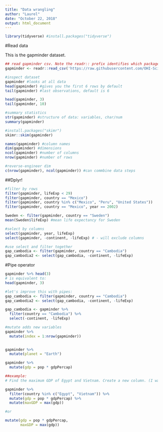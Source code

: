 ```yaml
---
title: "Data wrangling"
author: "Laurel"
date: "October 22, 2018"
output: html_document
---
```




```r
library(tidyverse) #install.packages("tidyverse")
```

#Read data

This is the gapminder dataset.

```r
## read gapminder csv. Note the readr:: prefix identifies which package it's in
gapminder <- readr::read_csv('https://raw.githubusercontent.com/OHI-Science/data-science-training/master/data/gapminder.csv')

#inspect dataset
gapminder #looks at all data
head(gapminder) #gives you the first 6 rows by default
tail(gapminder) #last observations, default is 6

head(gapminder, 3)
tail(gapminder, 10)

#summary statistics
str(gapminder) #structure of data: variables, char/num
summary(gapminder)

#install.packages("skimr")
skimr::skim(gapminder)

names(gapminder) #column names
dim(gapminder) #dimensions
ncol(gapminder) #number of columns
nrow(gapminder) #number of rows

#reverse-engineer dim
c(nrow(gapminder), ncol(gapminder)) #can commbine data steps

```


##Dplyr!

```r
#filter by rows
filter(gapminder, lifeExp < 29)
filter(gapminder, country == "Mexico")
filter(gapminder, country %in% c("Mexico", "Peru", "United States"))
filter(gapminder, country == "Mexico", year == 2002)

Sweden <- filter(gapminder, country == "Sweden")
mean(Sweden$lifeExp) #mean life expectancy for Sweden


```

```r
#select by columns
select(gapminder, year, lifeExp)
select(gapminder, -continent, -lifeExp) # - will exclude columns

#use select and filter together
gap_cambodia <- filter(gapminder, country == "Cambodia")
gap_cambodia2 <- select(gap_cambodia, -continent, -lifeExp)

```

#Pipe operator

```r

gapminder %>% head(3)
# is equivalent to: 
head(gapminder, 3)

#let's improve this with pipes:
gap_cambodia <- filter(gapminder, country == "Cambodia")
gap_cambodia2 <- select(gap_cambodia, -continent, -lifeExp)

gap_cambodia <- gapminder %>% 
  filter(country == "Cambodia") %>% 
  select(-continent, -lifeExp)

```

```r
#mutate adds new variables
gapminder %>% 
  mutate(index = 1:nrow(gapminder))
  

gapminder %>% 
  mutate(planet = "Earth")

gapminder %>% 
  mutate(gdp = pop * gdpPercap)

##example:
# Find the maximum GDP of Egypt and Vietnam. Create a new column. (I want just one number that is the max of those two countries)

gapminder %>% 
  filter(country %in% c("Egypt", "Vietnam")) %>%
  mutate(gdp = pop * gdpPercap) %>% 
  mutate(maxGDP = max(gdp))

#or

mutate(gdp = pop * gdpPercap,
       maxGDP = max(gdp))

```


